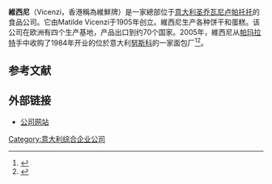 '''維西尼'''（Vicenzi，香港稱為維鮮牌）是一家總部位于[[意大利|意大利]][[圣乔瓦尼卢帕托托|圣乔瓦尼卢帕托托]]的食品公司。它由Matilde Vicenzi于1905年创立。維西尼生产各种饼干和蛋糕。该公司在欧洲有四个生产基地，产品出口到约70个国家。2005年，維西尼从[[帕玛拉特|帕玛拉特]]手中收购了1984年开业的位於意大利[[努斯科|努斯科]]的一家面包厂<ref>{{Cite news|url=<!--http://www.larena.it/territori/bassa/bovolone/l-imprenditore-vicenzi-primo-cittadino-onorario-1.3253900-->|date=2015-07-16|title=L'imprenditore Vicenzi primo cittadino onorario|work=L'Arena|language=it}}</ref><ref>{{Cite news|url=<!--https://www.linkiesta.it/it/article/2015/03/20/i-crack-di-parma-la-cittadina-che-sogna-la-grandeur/25143/-->|date=2015-03-20|language=it|author=Alessandro Oliva|title=I crack di Parma, la cittadina che sogna la grandeur}}</ref>。

== 参考文献 ==
<references />

== 外部链接 ==

* [http://www.vicenzi.it 公司网站] {{Wayback|url=http://www.vicenzi.it/ |date=20070518202610 }}

[[Category:意大利综合企业公司|Category:意大利综合企业公司]]